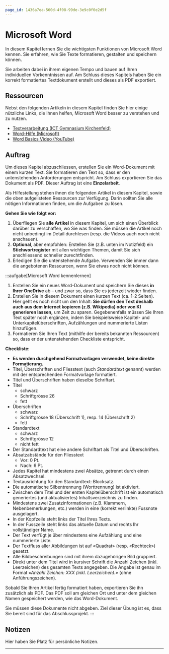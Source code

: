 ```yaml
---
page_id: 1436a7ea-560d-4f08-99de-3e9c0f0e2d5f
---
```



# Microsoft Word
In diesem Kapitel lernen Sie die wichtigsten Funktionen von Microsoft Word kennen. Sie erfahren, wie Sie Texte formatieren, gestalten und speichern können.

Sie arbeiten dabei in ihrem eigenen Tempo und bauen auf Ihren individuellen Vorkenntnissen auf. Am Schluss dieses Kapitels haben Sie ein korrekt formatiertes Textdokument erstellt und dieses als PDF exportiert.

## Ressourcen
Nebst den folgenden Artikeln in diesem Kapitel finden Sie hier einige nützliche Links, die Ihnen helfen, Microsoft Word besser zu verstehen und zu nutzen.
- [Textverarbeitung (ICT Gymnasium Kirchenfeld)](https://ict.mygymer.ch/textverarbeitung/)
- [Word-Hilfe (Microsoft)](https://support.microsoft.com/de-de/word)
- [Word Basics Video (YouTube)](https://www.youtube.com/watch?v=WawYp-_oRBg)

## Auftrag
Um dieses Kapitel abzuschliessen, erstellen Sie ein Word-Dokument mit einem kurzen Text. Sie formatieren den Text so, dass er den untenstehenden Anforderungen entspricht. Am Schluss exportieren Sie das Dokument als PDF. Dieser Auftrag ist eine **Einzelarbeit**.

Als Hilfestellung stehen ihnen die folgenden Artikel in diesem Kapitel, sowie die oben aufgelisteten Ressourcen zur Verfügung. Darin sollten Sie alle nötigen Informationen finden, um die Aufgaben zu lösen.

**Gehen Sie wie folgt vor:**

1. Überfliegen Sie **alle Artikel** in diesem Kapitel, um sich einen Überblick darüber zu verschaffen, wo Sie was finden. Sie müssen die Artikel noch nicht unbedingt im Detail durchlesen (resp. die Videos auch noch nicht anschauen).
2. **Optional**, aber empfohlen: Erstellen Sie (z.B. unten im Notizfeld) ein **Stichwortregister** mit allen wichtigen Themen, damit Sie sich anschliessend schneller zurechtfinden.
3. Erledigen Sie die untenstehende Aufgabe. Verwenden Sie immer dann die angebotenen Ressourcen, wenn Sie etwas noch nicht können.

:::aufgabe[Microsoft Word kennenlernen]
<TaskState id="843b4030-fe39-4009-a734-eb4bdc55e32e" />
1. Erstellen Sie ein neues Word-Dokument und speichern Sie dieses **in Ihrer OneDrive** ab – und zwar so, dass Sie es jederzeit wieder finden.
2. Erstellen Sie in diesem Dokument einen kurzen Text (ca. 1-2 Seiten). Hier geht es noch nicht um den Inhalt: **Sie dürfen den Text deshalb auch aus dem Internet kopieren (z.B. Wikipedia) oder von KI generieren lassen,** um Zeit zu sparen. Gegebenenfalls müssen Sie Ihren Text später noch ergänzen, indem Sie beispielsweise Kapitel- und Unterkapitelüberschriften, Aufzählungen und nummerierte Listen hinzufügen.
3. Formatieren Sie Ihren Text (mithilfe der bereits bekannten Ressourcen) so, dass er der untenstehenden Checkliste entspricht.

**Checkliste:**
- **Es werden durchgehend Formatvorlagen verwendet, keine direkte Formatierung.**
- Titel, Überschriften und Fliesstext (auch _Standardtext_ genannt) werden mit der entsprechenden Formatvorlage formatiert.
- Titel und Überschriften haben dieselbe Schriftart.
- Titel
  - schwarz
  - Schriftgrösse 26
  - fett
- Überschriften
  - schwarz
  - Schriftgrösse 18 (Überschrift 1), resp. 14 (Überschrift 2)
  - fett
- Standardtext
  - schwarz
  - Schriftgrösse 12
  - nicht fett
- Der Standardtext hat eine andere Schriftart als Titel und Überschriften.
- Absatzabstände für den Fliesstext
  - Vor: 0 Pt.
  - Nach: 6 Pt.
- Jedes Kapitel hat mindestens zwei Absätze, getrennt durch einen Absatzwechsel.
- Textausrichtung für den Standardtext: Blocksatz.
- Die automatische Silbentrennung (Worttrennung) ist aktiviert.
- Zwischen dem Titel und der ersten Kapitelüberschrift ist ein automatisch generiertes (und aktualisiertes) Inhaltsverzeichnis zu finden.
- Mindestens zwei Zusatzinformationen (z.B. Klammern, Nebenbemerkungen, etc.) werden in eine (korrekt verlinkte) Fussnote ausgelagert.
- In der Kopfzeile steht links der Titel Ihres Texts.
- In der Fusszeile steht links das aktuelle Datum und rechts Ihr vollständiger Name.
- Der Text verfügt je über mindestens eine Aufzählung und eine nummerierte Liste.
- Der Textfluss aller Abbildungen ist auf «Quadrat» (resp. «Rechteck») gesetzt.
- Alle Bildbeschreibungen sind mit ihrem dazugehörigen Bild gruppiert.
- Direkt unter dem Titel wird in kursiver Schrift die Anzahl Zeichen (inkl. Leerzeichen) des gesamten Texts angegeben. Die Angabe ist genau im Format _«Anzahl Zeichen: XXX (inkl. Leerzeichen).»_ (ohne Anführungszeichen).

Sobald Sie Ihren Artikel fertig formatiert haben, exportieren Sie ihn zusätzlich als PDF. Das PDF soll am gleichen Ort und unter dem gleichen Namen gespeichert werden, wie das Word-Dokument.

Sie müssen diese Dokumente nicht abgeben. Ziel dieser Übung ist es, dass Sie bereit sind für das Abschlussprojekt.
:::

## Notizen
Hier haben Sie Platz für persönliche Notizen.
<QuillV2 id="db87e907-718f-4bd0-9e41-9fcf78d230ae" />

---
